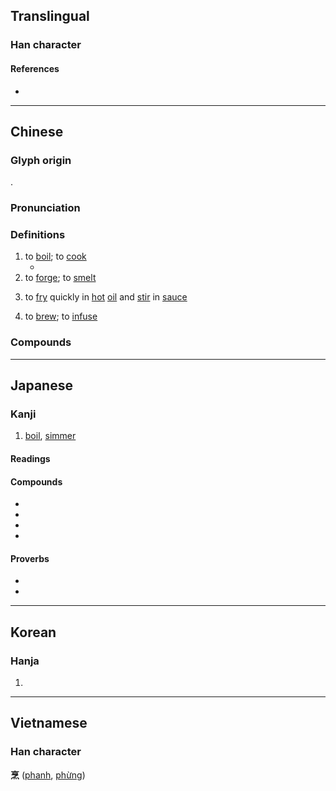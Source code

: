 {{character info}}
==Translingual==

===Han character===
{{Han char|rn=86|rad=火|as=07|sn=11|four=00332|canj=YRNF|ids=⿱亨灬}}

====References====
* {{Han ref|kx=0671.210|dkj=19049|dj=1080.160|hdz=32207.040|uh=70F9|ud=28921|bh=B269|bd=45673}}

----

==Chinese==
{{zh-forms}}

===Glyph origin===
{{Han etym}}
{{Han compound|亨|灬|ls=psc|c1=p|c2=s}}.

===Pronunciation===
{{zh-pron
|m=pēng
|c=paang1
|h=pfs=phên
|mn=xm,zz,tw:pheng/qz:phng
|w=1phan
|oc=y
|cat=v
}}

===Definitions===
{{zh-hanzi}}

# to [[boil]]; to [[cook]]
#* {{zh-x|蒙舍 ^蠻 以 椒、薑、桂 和 烹 而 飲 之。|The Mengshe Barbarians use pepper, ginger, and cinnamon to '''boil''' as a drink.|CL|ref={{RQ:Manshu|7|Tea, Trees, Herbs and Fruits|7}}}}
# to [[forge]]; to [[smelt]]
# {{lb|zh|cooking}} to [[fry]] quickly in [[hot]] [[oil]] and [[stir]] in [[sauce]]
# to [[brew]]; to [[infuse]]

===Compounds===
{{zh-der|兔死狗烹|兔盡狗烹|割烹|大烹|大烹五鼎|如烹小鮮|炙鳳烹龍|炮鳳烹龍|炮龍烹鳳|炰鳳烹龍|烹分|烹勁兒|烹宰|烹滅|烹炮|烹煮|烹犬藏弓|烹茗|烹茶|烹調|烹飪|烹飪鼎鼐|烹龍炮鳳|烹龍煮鳳|牛鼎烹雞|狗烹錡釜|走狗烹|鑊烹}}

----

==Japanese==

===Kanji===
{{ja-kanji|grade=uc|rs=火07}}

# [[boil]], [[simmer]]

====Readings====
{{ja-readings
|goon=ひょう<ひやう
|kanon=ほう<はう
|kun=に-る
}}

====Compounds====
* {{ja-r|烹炊|ほうすい}}
* {{ja-r|烹鮮|ほうせん}}
* {{ja-r|烹雑|ほうぞう}}
* {{ja-r|割烹|かっぽう}}

====Proverbs====
* {{ja-r|狡兎 死 して 走狗 烹らる|こうと し して そうく にらる}}
* {{ja-r|五鼎に食わずんば死して五鼎に烹られん|ごてい に くわずんば し して ごてい に にられん}}

----

==Korean==

===Hanja===
{{ko-hanja|hangeul=팽|eumhun=|rv=paeng|mr=p'aeng|y=phayng}}

# {{rfdef|ko|sort=火07}}

----

==Vietnamese==

===Han character===
'''烹''' ([[phanh]], [[phừng]])
